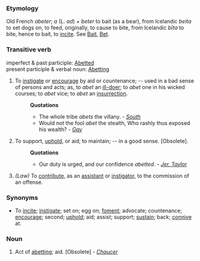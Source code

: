 ===Etymology===
Old French ''abeter''; ''a'' (L. ''ad'') + ''beter'' to bait (as a bear), from Icelandic ''beita'' to set dogs on, to feed, originally, to cause to bite, from Icelandic ''b&imacr;ta'' to bite, hence to bait, to [[incite]]. See [[Bait]], [[Bet]].
===Transitive verb===
imperfect & past participle: [[Abetted]]<br>
present participle & verbal noun:  [[Abetting]] 
#To [[instigate]] or [[encourage]] by aid or countenance; -- used in a bad sense of persons and acts; as, to ''abet'' an [[ill-doer]]; to ''abet'' one in his wicked courses; to ''abet'' vice; to ''abet'' an [[insurrection]].
#:'''Quotations'''
#:*The whole tribe ''abets'' the villany. - ''[[South]]''
#:*Would not the fool ''abet'' the stealth, Who rashly thus exposed his wealth? - ''[[Gay]]''
#To support, [[uphold]], or aid; to maintain; -- in a good sense. [Obsolete].
#:'''Quotations'''
#:*Our duty is urged, and our confidence ''abetted''. - ''[[Jer. Taylor]]''
#''(Law)'' To [[contribute]], as an [[assistant]] or [[instigator]], to the commission of an offense.
===Synonyms===
*To [[incite]]; [[instigate]]; set on; egg on; [[foment]]; advocate; countenance; [[encourage]]; second; [[uphold]]; aid; assist; support; [[sustain]]; back; [[connive]] at.
===Noun===
#Act of [[abetting]]; aid. [Obsolete] - ''[[Chaucer]]''
